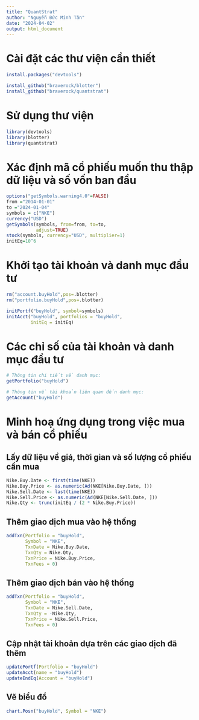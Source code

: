 ```yaml
---
title: "QuantStrat"
author: "Nguyễn Đức Minh Tân"
date: "2024-04-02"
output: html_document
---
```


# Cài đặt các thư viện cần thiết

```r
install.packages("devtools")
```

```r
install_github("braverock/blotter")
install_github("braverock/quantstrat")
```

# Sử dụng thư viện

```r
library(devtools)
library(blotter)
library(quantstrat)
```

# Xác định mã cổ phiếu muốn thu thập dữ liệu và số vốn ban đầu

```r
options("getSymbols.warning4.0"=FALSE)
from ="2014-01-01"
to ="2024-01-04"
symbols = c("NKE")
currency("USD")
getSymbols(symbols, from=from, to=to, 
           adjust=TRUE)
stock(symbols, currency="USD", multiplier=1)
initEq=10^6
```

# Khởi tạo tài khoản và danh mục đầu tư

```r
rm("account.buyHold",pos=.blotter)
rm("portfolio.buyHold",pos=.blotter)

initPortf("buyHold", symbol=symbols)
initAcct("buyHold", portfolios = "buyHold",
         initEq = initEq)
```

# Các chỉ số của tài khoản và danh mục đầu tư

```r
# Thông tin chi tiết về danh mục:
getPortfolio("buyHold")

# Thông tin về tài khoản liên quan đến danh mục:
getAccount("buyHold")
```

# Minh hoạ ứng dụng trong việc mua và bán cổ phiếu

## Lấy dữ liệu về giá, thời gian và số lượng cổ phiếu cần mua

```r
Nike.Buy.Date <- first(time(NKE))
Nike.Buy.Price <- as.numeric(Ad(NKE[Nike.Buy.Date, ]))
Nike.Sell.Date <- last(time(NKE))
Nike.Sell.Price <- as.numeric(Ad(NKE[Nike.Sell.Date, ]))
Nike.Qty <- trunc(initEq / (2 * Nike.Buy.Price))
```

## Thêm giao dịch mua vào hệ thống

```r
addTxn(Portfolio = "buyHold", 
       Symbol = "NKE", 
       TxnDate = Nike.Buy.Date, 
       TxnQty = Nike.Qty,
       TxnPrice = Nike.Buy.Price,
       TxnFees = 0)
```

## Thêm giao dịch bán vào hệ thống

```r
addTxn(Portfolio = "buyHold", 
       Symbol = "NKE", 
       TxnDate = Nike.Sell.Date, 
       TxnQty = -Nike.Qty,
       TxnPrice = Nike.Sell.Price,
       TxnFees = 0)
```

## Cập nhật tài khoản dựa trên các giao dịch đã thêm

```r
updatePortf(Portfolio = "buyHold")
updateAcct(name = "buyHold")
updateEndEq(Account = "buyHold")
```

## Vẽ biểu đồ

```r
chart.Posn("buyHold", Symbol = "NKE")
```
